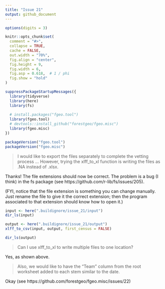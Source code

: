 ```yaml
---
title: "Issue 21"
output: github_document
---
```


```r
options(digits = 3)

knitr::opts_chunk$set(
  comment = "#>",
  collapse = TRUE,
  cache = FALSE,
  out.width = "70%",
  fig.align = "center",
  fig.height = 9,
  fig.width = 6,
  fig.asp = 0.618,  # 1 / phi
  fig.show = "hold"
)
```



```r
suppressPackageStartupMessages({
  library(tidyverse)
  library(here)
  library(fs)
  
  # install.packages("fgeo.tool")
  library(fgeo.tool)
  # devtools::install_github("forestgeo/fgeo.misc")
  library(fgeo.misc)
})

packageVersion("fgeo.tool")
packageVersion("fgeo.misc")
```

> I would like to export the files separately to complete the vetting process ... However, trying the xlff_to_xl function is writing the files as .NA instead of .xlsx.

Thanks! The file extensions should now be correct. The problem is a bug (I think) in the fs package (see https://github.com/r-lib/fs/issues/205).

(FYI, notice that the file extension is something you can change manually. Just rename the file to give it the correct extension; then the program associated to that extension should know how to open it.)

```r
input <- here(".buildignore/issue_21/input")
dir_ls(input)

output <- here(".buildignore/issue_21/output")
xlff_to_csv(input, output, first_census = FALSE)

dir_ls(output)
```

> Can I use xlff_to_xl to write multiple files to one location?

Yes, as shown above. 

> Also, we would like to have the "Team" column from the root worksheet added to each stem similar to the date.

Okay (see https://github.com/forestgeo/fgeo.misc/issues/22)

